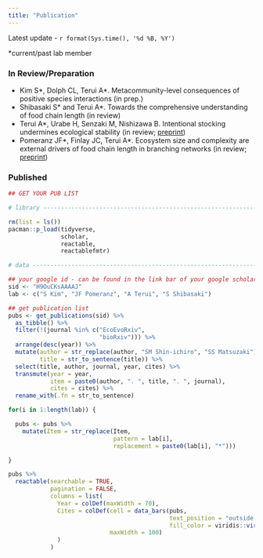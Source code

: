 ```yaml
---
title: "Publication"
---
```


Latest update - `r format(Sys.time(), '%d %B, %Y')`

\*current/past lab member

### In Review/Preparation

-   Kim S\*, Dolph CL, Terui A\*. Metacommunity-level consequences of positive species interactions (in prep.)
-   Shibasaki S\* and Terui A\*. Towards the comprehensive understanding of food chain length (in review)
-   Terui A\*, Urabe H, Senzaki M, Nishizawa B. Intentional stocking undermines ecological stability (in review; [preprint](https://www.biorxiv.org/content/10.1101/2022.02.24.481650v1))
-   Pomeranz JF\*, Finlay JC, Terui A\*. Ecosystem size and complexity are external drivers of food chain length in branching networks (in review; [preprint](https://ecoevorxiv.org/3h2rd/))

### Published

```r
## GET YOUR PUB LIST

# library -----------------------------------------------------------------

rm(list = ls())
pacman::p_load(tidyverse,
               scholar,
               reactable,
               reactablefmtr)

# data --------------------------------------------------------------------

## your google id - can be found in the link bar of your google scholar page
sid <- "H9OuCKsAAAAJ"
lab <- c("S Kim", "JF Pomeranz", "A Terui", "S Shibasaki")

## get publication list
pubs <- get_publications(sid) %>% 
  as_tibble() %>% 
  filter(!(journal %in% c("EcoEvoRxiv",
                          "bioRxiv"))) %>% 
  arrange(desc(year)) %>% 
  mutate(author = str_replace(author, "SM Shin-ichiro", "SS Matsuzaki"),
         title = str_to_sentence(title)) %>%
  select(title, author, journal, year, cites) %>%
  transmute(year = year,
            item = paste0(author, ". ", title, ". ", journal),
            cites = cites) %>% 
  rename_with(.fn = str_to_sentence)

for(i in 1:length(lab)) {

  pubs <- pubs %>%
    mutate(Item = str_replace(Item,
                              pattern = lab[i],
                              replacement = paste0(lab[i], "*")))

}

pubs %>% 
  reactable(searchable = TRUE,
            pagination = FALSE,
            columns = list(
              Year = colDef(maxWidth = 70),
              Cites = colDef(cell = data_bars(pubs,
                                              text_position = "outside-base",
                                              fill_color = viridis::viridis(5)),
                             maxWidth = 100)
              )
            )
```
